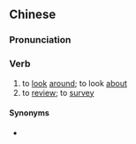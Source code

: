 {{also|环顾}}
==Chinese==
{{zh-forms|s=环顾}}

===Pronunciation===
{{zh-pron
|m=huángù
|c=waan4 gu3
|mn=qz,xm,zz:hoân-kò͘/tw:khoân-kò͘
|cat=v
}}

===Verb===
{{zh-verb}}

# to [[look]] [[around]]; to look [[about]]
# to [[review]]; to [[survey]]

====Synonyms====
* {{sense|to look around; to look about}} {{zh-l|環視}}